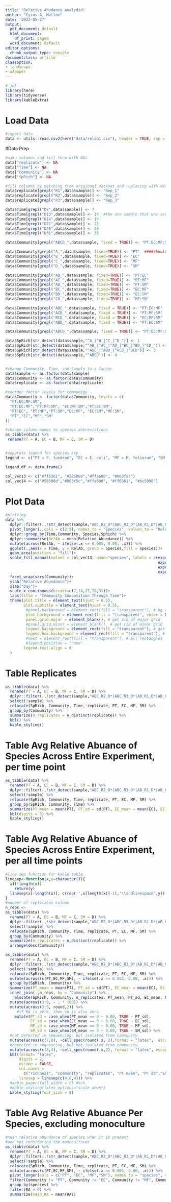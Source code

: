 ```yaml
---
title: "Relative Abudance Analydid"
author: "Cyrus A. Mallon"
date: '2022-05-27'
output:
  pdf_document: default
  html_document:
    df_print: paged
  word_document: default
editor_options:
  chunk_output_type: console
documentclass: article
classoption:
- landscape
- a4paper
---
```


\pagenumbering{gobble}

```r
# jot
library(here)
library(tidyverse)
library(kableExtra)
```

# Load Data

```r
#import data
data <- utils::read.csv2(here("data/relab1.csv"), header = TRUE, sep = ";")
```

#Data Prep

```r
#make columns and fill them with NAs
data["replicate"] <- NA
data["Time"] <- NA
data["Community"] <- NA
data["SpRich"] <- NA

#fill columns by matching from origional dataset and replacing with desired label
data$replicate[grepl("R1",data$sample)] <- "Rep_1"
data$replicate[grepl("R2",data$sample)] <- "Rep_2"
data$replicate[grepl("R3",data$sample)] <- "Rep_3"

data$Time[grepl("D7",data$sample)] <- 7
data$Time[grepl("D13",data$sample)] <- 14  #the one sample that was sequenced from D13
data$Time[grepl("D14",data$sample)] <- 14
data$Time[grepl("D21",data$sample)] <- 21
data$Time[grepl("D28",data$sample)] <- 28
data$Time[grepl("D31",data$sample)] <- 31

data$Community[grepl("ABCD_",data$sample, fixed = TRUE)] <- "PT:EC:MF:SM"

data$Community[grepl("A_",data$sample, fixed=TRUE)] <- "PT"  ####should it be data??
data$Community[grepl("B_",data$sample, fixed=TRUE)] <- "EC"
data$Community[grepl("C_",data$sample, fixed=TRUE)] <- "MF"
data$Community[grepl("D_",data$sample, fixed=TRUE)] <- "SM"

data$Community[grepl("AB_",data$sample, fixed=TRUE)] <- "PT:EC"
data$Community[grepl("AC_",data$sample, fixed=TRUE)] <- "PT:MF"
data$Community[grepl("AD_",data$sample, fixed=TRUE)] <- "PT:SM"
data$Community[grepl("BC_",data$sample, fixed=TRUE)] <- "EC:MF"
data$Community[grepl("BD_",data$sample, fixed=TRUE)] <- "EC:SM"
data$Community[grepl("CD_",data$sample, fixed=TRUE)] <- "MF:SM"

data$Community[grepl("ABC_",data$sample, fixed = TRUE)] <- "PT:EC:MF"
data$Community[grepl("ACD_",data$sample, fixed = TRUE)] <- "PT:MF:SM"
data$Community[grepl("BCD_",data$sample, fixed = TRUE)] <- "EC:MF:SM"
data$Community[grepl("ABD_",data$sample, fixed = TRUE)] <- "PT:EC:SM"

data$Community[grepl("ABCD_",data$sample, fixed = TRUE)] <- "PT:EC:MF:SM"

data$SpRich[str_detect(data$sample,"^A_|^B_|^C_|^D_")] <- 1
data$SpRich[str_detect(data$sample,"^AB_|^AC_|^AD_|^BC_|^BD_|^CD_")] <- 2
data$SpRich[str_detect(data$sample,"^ABC_|^ABD_|^ACD_|^BCD")] <- 3
data$SpRich[str_detect(data$sample,"^ABCD")] <- 4


#change Community, Time, and Sample to a factor
data$sample <- as.factor(data$sample)
data$Community <- as.factor(data$Community)
data$replicate <- as.factor(data$replicate)

#reorder factor levels for communigy
data$Community <- factor(data$Community, levels = c(
  "PT:EC:MF:SM",
  "PT:EC:MF","PT:MF:SM", "EC:MF:SM","PT:EC:SM",
  "PT:EC", "PT:MF","PT:SM","EC:MF", "EC:SM","MF:SM",
  "PT","EC","MF","SM"
))

#change column names to species abbreviations
as_tibble(data) %>%
 rename(PT = A, EC = B, MF = C, SM = D)


#seperate legend for species key
legend <- c("PT = P. tundrae", "EC = E. coli", "MF = M. foliorum", "SM = S. maltophilia")

legend_df <- data.frame()

col_vec13 <- c("#ff6361", "#58508d","#ffa600", "#003f5c")
col_vec14 <- c("#58508d","#003f5c","#ffa600", "#ff6361", "#bc5090")
```

\newpage

# Plot Data

```r
#plotting
data %>%
  dplyr::filter(.,!str_detect(sample,"ABC_R2_D*|ABC_R3_D*|AB_R1_D*|AB_R3_D*")) %>%
  pivot_longer(.,cols = c(2:5), names_to = "Species", values_to = "Relative_Abundance") %>%
  dplyr::group_by(Time,Community, Species,SpRich) %>%
  dplyr::summarise(RelAb = mean(Relative_Abundance)) %>%
  mutate(across(RelAb, ~ ifelse(.x <= 0.005, 0.00, .x))) %>%
  ggplot(.,aes(x = Time, y = RelAb, group = Species,fill = Species))+
  geom_area(position = "fill")+
  scale_fill_manual(values = col_vec13, name="species", labels = c(expression(italic("P. tundrae")),
                                                                   expression(italic("E. coli")),
                                                                   expression(italic("M. foliorum")),
                                                                   expression(italic("S. maltophilia")))) +
  facet_wrap(vars(Community))+
  ylab("Relative Abundance")+
  xlab("Day")+
  scale_x_continuous(breaks=c(7,14,21,28,31))+
  labs(title = "Community Composition Through Time")+
  theme(plot.title = element_text(hjust = 0.5),
        plot.subtitle = element_text(hjust = 0.5),
         #panel.background = element_rect(fill = "transparent"), # bg of the panel
         plot.background = element_rect(fill = "transparent", color = NA), # bg of the plot
         panel.grid.major = element_blank(), # get rid of major grid
         #panel.grid.minor = element_blank(), # get rid of minor grid
         legend.background = element_rect(fill = "transparent"), # get rid of legend bg
         legend.box.background = element_rect(fill = "transparent"), # get rid of legend panel bg,
         #rect = element_rect(fill = "transparent"), # all rectangles
         #legend.position = "none"
        legend.text.align = 0
  )
```

\newpage

# Table Replicates

```r
as_tibble(data) %>%
  rename(PT = A, EC = B, MF = C, SM = D) %>%
  dplyr::filter(.,!str_detect(sample,"ABC_R2_D*|ABC_R3_D*|AB_R1_D*|AB_R3_D*")) %>%
  select(!sample) %>%
  relocate(SpRich, Community, Time, replicate, PT, EC, MF, SM) %>%
  group_by(Community) %>%
  summarize(n_replicates = n_distinct(replicate)) %>%
  kbl() %>%
  kable_styling()
```

\newpage

# Table Avg Relative Abuance of Species Across Entire Experiment, per time point

```r
as_tibble(data) %>%
  rename(PT = A, EC = B, MF = C, SM = D) %>%
  dplyr::filter(.,!str_detect(sample,"ABC_R2_D*|ABC_R3_D*|AB_R1_D*|AB_R3_D*")) %>%
  select(!sample) %>%
  relocate(SpRich, Community, Time, replicate, PT, EC, MF, SM) %>%
  group_by(SpRich, Community, Time) %>%
  summarize(PT_mean = mean(PT), PT_sd = sd(PT), EC_mean = mean(EC), EC_sd = sd(EC), MF_mean = mean(MF), MF_sd = sd(MF), SM_mean = mean(SM), SM_sd = sd(SM)) %>%
  kbl(digits = 3) %>%
  kable_styling()

```

# Table Avg Relative Abuance of Species Across Entire Experiment, per all time points

\newpage

```r

#line sep function for kable table
linesep<-function(x,y=character()){
  if(!length(x))
    return(y)
  linesep(x[-length(x)], c(rep('',x[length(x)]-1),'\\addlinespace',y))  
}
#number of replicates column
n_reps <-
as_tibble(data) %>%
  rename(PT = A, EC = B, MF = C, SM = D) %>%
  dplyr::filter(.,!str_detect(sample,"ABC_R2_D*|ABC_R3_D*|AB_R1_D*|AB_R3_D*")) %>%
  select(!sample) %>%
  relocate(SpRich, Community, Time, replicate, PT, EC, MF, SM) %>%
  group_by(Community) %>%
  summarize(n_replicates = n_distinct(replicate)) %>%
  arrange(desc(Community))

as_tibble(data) %>% 
  rename(PT = A, EC = B, MF = C, SM = D) %>%
  dplyr::filter(.,!str_detect(sample,"ABC_R2_D*|ABC_R3_D*|AB_R1_D*|AB_R3_D*")) %>%
  select(!sample) %>%
  relocate(SpRich, Community, Time, replicate, PT, EC, MF, SM) %>% 
  mutate(across(c(PT,EC,MF,SM), ~ ifelse(.x <= 0.005, 0.00, .x))) %>%
  group_by(SpRich, Community) %>%
  summarize(PT_mean = mean(PT), PT_sd = sd(PT), EC_mean = mean(EC), EC_sd = sd(EC), MF_mean = mean(MF), MF_sd = sd(MF), SM_mean = mean(SM), SM_sd = sd(SM)) %>%
  inner_join(.,n_reps, by = "Community") %>%
   relocate(SpRich, Community, n_replicates, PT_mean, PT_sd, EC_mean, EC_sd, MF_mean, MF_sd, SM_mean, SM_sd) %>% 
  mutate(across(3:9, ~ . * 100)) %>%
  mutate(across(3:9, round,2)) %>%
     #if RA is zero, then sd is also zero
    mutate(PT_sd = case_when(PT_mean == 0 ~ 0.00, TRUE ~ PT_sd),
           EC_sd = case_when(EC_mean == 0 ~ 0.00, TRUE ~ EC_sd),
           MF_sd = case_when(MF_mean == 0 ~ 0.00, TRUE ~ MF_sd),
           SM_sd = case_when(SM_mean == 0 ~ 0.00, TRUE ~ SM_sd)) %>%
  #not detected in sequencing, but isolated from community.
  mutate(across(c(7,8), ~cell_spec(round(.x, 2),format = "latex",  escape = FALSE, background = case_when(Community == "PT:EC:MF:SM" ~ "yellow", TRUE ~ "white")))) %>%
  #detected in sequencing, but not isolated from community.
  mutate(across(c(3,4), ~cell_spec(round(.x,2), format = "latex", escape = FALSE, background = case_when(Community == "PT:EC:MF:SM" ~ "pink", TRUE ~ "white")))) %>% 
  kbl(format= "latex",
      digits = 2,
      escape = FALSE,
      col.names = 
        c("richness", "community", "replicates", "PT mean", "PT sd","EC mean", "EC sd", "MF mean", "MF sd", "SM mean", "SM sd" ),
      linesep = linesep(c(4,6,4))) %>%
  #kable_paper(full_width = F) #%>%
  #kable_styling(latex_options="scale_down")
  kable_styling(font_size = 8)
```



# Table Avg Relative Abuance Per Species, excluding monoculture

\newpage

```r
#mean relative abundance of species when it is present
#and not considering the monocultures
as_tibble(data) %>% 
  rename(PT = A, EC = B, MF = C, SM = D) %>%
  dplyr::filter(.,!str_detect(sample,"ABC_R2_D*|ABC_R3_D*|AB_R1_D*|AB_R3_D*")) %>%
  select(!sample) %>%
  relocate(SpRich, Community, Time, replicate, PT, EC, MF, SM) %>% 
  mutate(across(c(PT,EC,MF,SM), ~ ifelse(.x <= 0.005, 0.00, .x))) %>%
  pivot_longer(cols = c("PT", "EC", "MF","SM"), names_to = "species", values_to = "RA") %>%
  filter(Community != "PT", Community != "EC", Community != "MF", Community != "SM") %>%
  group_by(species) %>% 
  filter(RA > 0) %>%
  summarize(mean_RA = mean(RA))
```
















